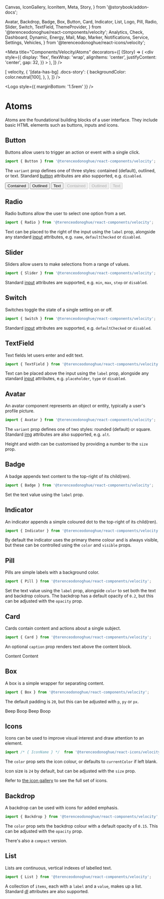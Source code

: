   Canvas,
  IconGallery,
  IconItem,
  Meta,
  Story,
} from '@storybook/addon-docs';

  Avatar,
  Backdrop,
  Badge,
  Box,
  Button,
  Card,
  Indicator,
  List,
  Logo,
  Pill,
  Radio,
  Slider,
  Switch,
  TextField,
  ThemeProvider,
} from '@terenceodonoghue/react-components/velocity';
  Analytics,
  Check,
  Dashboard,
  Dynamic,
  Energy,
  Mail,
  Map,
  Marker,
  Notifications,
  Service,
  Settings,
  Vehicles,
} from '@terenceodonoghue/react-icons/velocity';

<Meta
  title="Components/Velocity/Atoms"
  decorators={[
    (Story) => (
      <ThemeProvider>
        <div
          style={{
            display: 'flex',
            flexWrap: 'wrap',
            alignItems: 'center',
            justifyContent: 'center',
            gap: 32,
          }}
        >
          <Story />
        </div>
      </ThemeProvider>
    ),
  ]}
/>

<ThemeProvider>
  <Global
    styles={({ color }) => [
      velocity,
      {
        '[data-has-bg] .docs-story': {
          backgroundColor: color.neutral[100],
        },
      },
    ]}
  />
</ThemeProvider>

<Logo style={{ marginBottom: '1.5rem' }} />

# Atoms

Atoms are the foundational building blocks of a user interface. They include basic HTML elements such as buttons, inputs and icons.

## Button

Buttons allow users to trigger an action or event with a single click.

```javascript
import { Button } from '@terenceodonoghue/react-components/velocity';
```

The `variant` prop defines one of three styles: contained (default), outlined, or text. Standard [button](https://developer.mozilla.org/en-US/docs/Web/HTML/Element/button) attributes are also supported, e.g. `disabled`.

<Canvas>
  <Story name="Button">
    <Button variant="contained">Contained</Button>
    <Button variant="outlined">Outlined</Button>
    <Button variant="text">Text</Button>
    <Button variant="contained" disabled>
      Contained
    </Button>
    <Button variant="outlined" disabled>
      Outlined
    </Button>
    <Button variant="text" disabled>
      Text
    </Button>
  </Story>
</Canvas>

## Radio

Radio buttons allow the user to select one option from a set.

```javascript
import { Radio } from '@terenceodonoghue/react-components/velocity';
```

Text can be placed to the right of the input using the `label` prop, alongside any standard [input](https://developer.mozilla.org/en-US/docs/Web/HTML/Element/input) attributes, e.g. `name`, `defaultChecked` or `disabled`.

<Canvas>
  <Story name="Radio">
    <Radio label="Option A" name="radio-group-1" defaultChecked />
    <Radio label="Option B" name="radio-group-1" />
    <Radio label="Option C" name="radio-group-2" defaultChecked disabled />
    <Radio label="Option D" name="radio-group-2" disabled />
  </Story>
</Canvas>

## Slider

Sliders allow users to make selections from a range of values.

```javascript
import { Slider } from '@terenceodonoghue/react-components/velocity';
```

Standard [input](https://developer.mozilla.org/en-US/docs/Web/HTML/Element/input) attributes are supported, e.g. `min`, `max`, `step` or `disabled`.

<Canvas>
  <Story name="Slider">
    <Slider />
    <Slider min={0} max={100} step={25} />
    <Slider disabled />
  </Story>
</Canvas>

## Switch

Switches toggle the state of a single setting on or off.

```javascript
import { Switch } from '@terenceodonoghue/react-components/velocity';
```

Standard [input](https://developer.mozilla.org/en-US/docs/Web/HTML/Element/input) attributes are supported, e.g. `defaultChecked` or `disabled`.

<Canvas>
  <Story name="Switch">
    <Switch />
    <Switch defaultChecked />
    <Switch defaultChecked disabled />
    <Switch disabled />
  </Story>
</Canvas>

## TextField

Text fields let users enter and edit text.

```javascript
import { TextField } from '@terenceodonoghue/react-components/velocity';
```

Text can be placed above the input using the `label` prop, alongside any standard [input](https://developer.mozilla.org/en-US/docs/Web/HTML/Element/input) attributes, e.g. `placeholder`, `type` or `disabled`.

<Canvas>
  <Story name="TextField">
    <TextField label="Label" />
    <TextField label="Email Address" placeholder="samplemail@mail.com" />
    <TextField label="Password" type="password" />
    <TextField label="Disabled" disabled />
  </Story>
</Canvas>

## Avatar

An avatar component represents an object or entity, typically a user's profile picture.

```javascript
import { Avatar } from '@terenceodonoghue/react-components/velocity';
```

The `variant` prop defines one of two styles: rounded (default) or square. Standard [img](https://developer.mozilla.org/en-US/docs/Web/HTML/Element/img) attributes are also supported, e.g. `alt`.

<Canvas>
  <Story name="Avatar">
    <Avatar alt="hello" src={faker.image.avatar()} />
    <Avatar src={faker.image.avatar()} variant="square" />
  </Story>
</Canvas>

Height and width can be customised by providing a number to the `size` prop.

<Canvas>
  <Story name="AvatarSize">
    <Avatar size={32} src={faker.image.avatar()} variant="rounded" />
    <Avatar size={48} src={faker.image.avatar()} variant="rounded" />
    <Avatar size={64} src={faker.image.avatar()} variant="rounded" />
    <Avatar size={80} src={faker.image.avatar()} variant="rounded" />
  </Story>
</Canvas>

## Badge

A badge appends text content to the top-right of its child(ren).

```javascript
import { Badge } from '@terenceodonoghue/react-components/velocity';
```

Set the text value using the `label` prop.

<Canvas>
  <Story name="Badge">
    <Badge label={1}>
      <Avatar size={48} src={faker.image.avatar()} variant="rounded" />
    </Badge>
    <Badge label={2}>
      <Avatar size={48} src={faker.image.avatar()} variant="rounded" />
    </Badge>
    <Badge label={3}>
      <Avatar size={48} src={faker.image.avatar()} variant="rounded" />
    </Badge>
    <Badge label={4}>
      <Avatar size={48} src={faker.image.avatar()} variant="rounded" />
    </Badge>
  </Story>
</Canvas>

## Indicator

An indicator appends a simple coloured dot to the top-right of its child(ren).

```javascript
import { Indicator } from '@terenceodonoghue/react-components/velocity';
```

By default the indicator uses the primary theme colour and is always visible, but these can be controlled using the `color` and `visible` props.

<Canvas>
  <Story name="Indicator">
    <Indicator>
      <Avatar size={48} src={faker.image.avatar()} variant="rounded" />
    </Indicator>
    <Indicator color="#33AC2E">
      <Avatar size={48} src={faker.image.avatar()} variant="rounded" />
    </Indicator>
    <Indicator>
      <Notifications color="#BFC5D2" size={32} />
    </Indicator>
    <Indicator visible={false}>
      <Mail color="#BFC5D2" size={32} />
    </Indicator>
  </Story>
</Canvas>

## Pill

Pills are simple labels with a background color.

```javascript
import { Pill } from '@terenceodonoghue/react-components/velocity';
```

Set the text value using the `label` prop, alongside `color` to set both the text and backdrop colours. The backdrop has a default opacity of `0.2`, but this can be adjusted with the `opacity` prop.

<Canvas>
  <Story name="Pill">
    <Pill color="#2E5BFF" label={76} />
    <Pill color="#8C54FF" label={69} />
    <Pill color="#00C1D4" label={28} />
    <Pill color="#F7C137" label={198} />
  </Story>
</Canvas>

## Card

Cards contain content and actions about a single subject.

```javascript
import { Card } from '@terenceodonoghue/react-components/velocity';
```

An optional `caption` prop renders text above the content block.

<Canvas data-has-bg>
  <Story name="Card">
    <Card caption="Caption">Content</Card>
    <Card>Content</Card>
  </Story>
</Canvas>

## Box

A box is a simple wrapper for separating content.

```javascript
import { Box } from '@terenceodonoghue/react-components/velocity';
```

The default padding is `20`, but this can be adjusted with `p`, `py` or `px`.

<Canvas>
  <Story name="Box">
    <Box>Beep</Box>
    <Box p={48}>Boop</Box>
    <Box py={48}>Beep</Box>
    <Box px={48}>Boop</Box>
  </Story>
</Canvas>

## Icons

Icons can be used to improve visual interest and draw attention to an element.

```javascript
import /* { IconName } */  from '@terenceodonoghue/react-icons/velocity';
```

The `color` prop sets the icon colour, or defaults to `currentColor` if left blank.

<Canvas>
  <Story name="Icons">
    <Dashboard />
    <Analytics color="#2E5BFF" />
    <Vehicles color="#33AC2E" />
    <Service color="#8C54FF" />
    <Map color="#D63649" />
    <Mail color="#00C1D4" />
    <Settings color="#F7C137" />
  </Story>
</Canvas>

Icon size is `24` by default, but can be adjusted with the `size` prop.

<Canvas>
  <Story name="IconsSize">
    <Vehicles />
    <Vehicles size={32} />
    <Vehicles size={40} />
    <Vehicles size={48} />
  </Story>
</Canvas>

Refer to [the icon gallery](?path=/docs/icons-velocity--page) to see the full set of icons.

## Backdrop

A backdrop can be used with icons for added emphasis.

```javascript
import { Backdrop } from '@terenceodonoghue/react-components/velocity';
```

The `color` prop sets the backdrop colour with a default opacity of `0.15`. This can be adjusted with the `opacity` prop.

<Canvas>
  <Story name="Backdrop">
    <Backdrop color="#33AC2E">
      <Check color="#33AC2E" size={20} />
    </Backdrop>
    <Backdrop color="#00C1D4">
      <Marker color="#00C1D4" size={20} />
    </Backdrop>
    <Backdrop color="#8C54FF">
      <Energy color="#8C54FF" size={20} />
    </Backdrop>
    <Backdrop color="#F7C137">
      <Dynamic color="#F7C137" size={20} />
    </Backdrop>
  </Story>
</Canvas>

There's also a `compact` version.

<Canvas>
  <Story name="BackdropCompact">
    <Backdrop color="#33AC2E" compact>
      <Check color="#33AC2E" size={16} />
    </Backdrop>
    <Backdrop color="#00C1D4" compact>
      <Marker color="#00C1D4" size={16} />
    </Backdrop>
    <Backdrop color="#8C54FF" compact>
      <Energy color="#8C54FF" size={16} />
    </Backdrop>
    <Backdrop color="#F7C137" compact>
      <Dynamic color="#F7C137" size={16} />
    </Backdrop>
  </Story>
</Canvas>

## List

Lists are continuous, vertical indexes of labelled text.

```javascript
import { List } from '@terenceodonoghue/react-components/velocity';
```

A collection of `items`, each with a `label` and a `value`, makes up a list. Standard [dl](https://developer.mozilla.org/en-US/docs/Web/HTML/Element/dl) attributes are also supported.

<Canvas>
  <Story name="List">
    <List
      items={[
        { label: 'email', value: faker.internet.exampleEmail() },
        { label: 'phone', value: faker.phone.number('+144–####–####') },
        {
          label: 'location',
          value: `${faker.address.cityName()}, ${faker.address.stateAbbr()}`,
        },
      ]}
    />
  </Story>
</Canvas>
